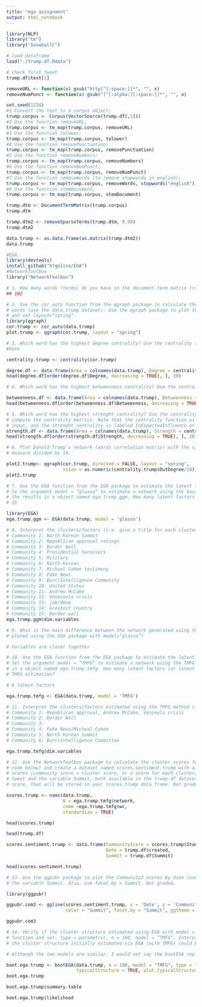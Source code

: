```yaml
---
title: "ega assignment"
output: html_notebook
---
```



```r
library(NLP)
library("tm")  
library("SnowballC")
```

```r
# load dataframe
load("./trump.df.Rdata")
```


```r
# check first tweet
trump.df$text[1]
```

```r
removeURL <- function(x) gsub("http[^[:space:]]*", "", x)
removeNumPunct <- function(x) gsub("[^[:alpha:][:space:]]*", "", x)
```

```r
set.seed(1234)
#1 Convert the text to a corpus object;
trump.corpus <- Corpus(VectorSource(trump.df[,1]))
#2 Use the function removeURL;
trump.corpus <- tm_map(trump.corpus, removeURL)
#3 Use the function tolower;
trump.corpus <- tm_map(trump.corpus, tolower)
#4 Use the function removePunctuation;
trump.corpus <- tm_map(trump.corpus, removePunctuation)
#5 Use the function removeNumbers;
trump.corpus <- tm_map(trump.corpus, removeNumbers)
#6 Use the function removeNumPunct;
trump.corpus <- tm_map(trump.corpus, removeNumPunct)
#7 Use the function removeWords (to remove stopwords in english);
trump.corpus <- tm_map(trump.corpus, removeWords, stopwords("english"))
#8 Use the function stemDocument;
trump.corpus <- tm_map(trump.corpus, stemDocument)
```

```r
trump.dtm <- DocumentTermMatrix(trump.corpus)
trump.dtm
```

```r
trump.dtm2 <- removeSparseTerms(trump.dtm, 0.98)
trump.dtm2
```

```r
data.trump <- as.data.frame(as.matrix(trump.dtm2))
data.trump
```

```r
#EGA:
library(devtools)
install_github("hfgolino/EGA")
#NetworkToolbox
library("NetworkToolbox")
```

```r
# 1. How many words (terms) do you have in the document-term matrix trump.dtm2 ?
## 102
```


```r
# 2. Use the cor_auto function from the qgraph package to calculate the correlation between Donald Trump’s
# words (use the data.trump dataset). Use the qgraph package to plot the resulting network structure,
# and set layout=“spring”.
library(qgraph)
cor.trump <- cor_auto(data.trump)
plot.trump <- qgraph(cor.trump, layout = "spring")

```

```r
# 3. Which word has the highest degree centrality? Use the centrality function of the qgraph package to compute the centrality metrics. Note that the centrality function will take the correlation matrix as an input.
#Vote

centrality.trump <- centrality(cor.trump)

degree.df <- data.frame(Area = colnames(data.trump), Degree = centrality.trump$InDegree)
head(degree.df[order(degree.df$Degree, decreasing = TRUE), ], 20)
```
```r
# 4. Which word has the highest betweenness centrality? Use the centrality function of the qgraph package to compute the centrality metrics. Note that the centrality function will take the correlation matrix as an input.

betweenness.df <- data.frame(Area = colnames(data.trump), Betweenness = centrality.trump$Betweenness)
head(betweenness.df[order(betweenness.df$Betweenness, decreasing = TRUE), ], 20)
```

```r
# 5. Which word has the highest strenght centrality? Use the centrality function of the qgraph package to
# compute the centrality metrics. Note that the centrality function will take the correlation matrix as an
# input, and the strenght centrality is labeled InExpectedInfluence or OutExpectedInfluence.
strength.df <- data.frame(Area = colnames(data.trump), Strength = centrality.trump$InExpectedInfluence)
head(strength.df[order(strength.df$Strength, decreasing = TRUE), ], 20)

```

```r
# 6. Plot Donald Trump’s network (words correlation matrix) with the size of each node as the OutDegree
# measure divided by 10.

plot2.trump<- qgraph(cor.trump, directed = FALSE, layout = "spring", 
                     vsize = as.numeric(centrality.trump$OutDegree/10))
plot2.trump
```

```r
# 7. Use the EGA function from the EGA package to estimate the latent factors in the data.trump dataset.
# Se the argument model = “glasso” to estimate a network using the Gaussian Graphical Model. Save
# the results in a object named ega.trump.ggm. How many latent factors (or clusters) did you find?
# 15

library(EGA)
ega.trump.ggm <- EGA(data.trump, model = 'glasso')
```

```r
# 8. Interpret the clusters/factors (i.e. give a title for each cluster/factor).
# Community 1: North Korean Summit
# Community 2: Republican approval ratings
# Community 3: Border Wall
# Community 4: Presidential harassers
# Community 5: Military
# Community 6: North Korean
# Community 7: Michael Cohen testimony
# Community 8: Fake News
# Community 9: Burr/Intelligence Community
# Community 10: United States
# Community 11: Andrew McCabe
# Community 12: Venezuela crisis
# Community 13: job/done
# Community 14: Greatest Country
# Community 15: Border wall
ega.trump.ggm$dim.variables
```

```r
# 9. What is the main difference between the network generated using the cor_trump object and the network
# ploted using the EGA package with model=“glasso”?

# Variables are closer together
```

```r
# 10. Use the EGA function from the EGA package to estimate the latent factors in the data.trump dataset.
# Set the argument model = “TMFG” to estimate a network using the TMFG estimation. Save the results
# in a object named ega.trump.tmfg. How many latent factors (or latent clusters) did you find using the
# TMFG estimation?

# 6 latent factors

ega.trump.tmfg <- EGA(data.trump, model = 'TMFG')

```

```r
# 11. Interpret the clusters/factors estimated using the TMFG method (i.e. give a title for each cluster/factor).
# Community 1: Republican approval, Andrew McCabe, Venzeula crisis
# Community 2: Border Wall
# Community 3: 
# Community 4: Fake News/Micheal Cohen
# Community 5: North Korean Summit
# Community 6: Burr/Intelligence Committee

ega.trump.tmfg$dim.variables
```

```r
# 12. Use the NetworkToolbox package to calculate the cluster scores for Donald Trump’s tweets (see the
# code below) and create a dataset named scores.sentiment.trump with all the standardized community
# scores (community score = cluster score, or a score for each cluster/factor estimated), the date of the
# tweet and the variable Summit, both available in the trump.df dataset. Note: Don’t use the overall
# score, that will be stored in your scores.trump data frame. Not graded.

scores.trump <- nams(data.trump,
                     A = ega.trump.tmfg$network,
                     comm =ega.trump.tmfg$wc,
                     standardize = TRUE)

head(scores.trump)

```

```r
head(trump.df)
```

```r
scores.sentiment.trump <- data.frame(CommunityScore = scores.trump$Standardized,
                                     Date = trump.df$created,
                                     Summit = trump.df$Summit)

head(scores.sentiment.trump)
```

```r
# 13. Use the ggpubr package to plot the Community3 scores by date (use the ggline function), colored by
# the variable Summit. Also, use facet.by = Summit. Not graded.

library(ggpubr)

ggpubr.com3 <- ggline(scores.sentiment.trump, x = 'Date', y = 'CommunityScore.Community3',
                      color = "Summit", facet.by = "Summit", ggtheme = theme_bw())

ggpubr.com3
```

```r
# 14. Verify if the cluster structure estimated using EGA with model = “TMFG” is stable. Use the bootEGA
# function and set: type = parametric, n = 100, model = “TMFG”. Interpret the results, explaining if
# the cluster structure initially estimated via EGA (with TMFG) could be replicated using bootEGA.

# Although the two models are similar, I would not say the bootEGA replicated the original EGA.  In the original EGA, there were (6) clusters identified versus (8) in the bootEGA.  Moreover, in the summary of the bootEGA the median.dim was (7) with confidence intervals of (6.72, 7.28) which does not match either model. The liklihood table for bootEGA is a toss up between 6, 7, or 8 clusters. For these reasons I do not believe the original TMGF EGA model is stable. 

boot.ega.trump <- bootEGA(data.trump, n = 100, model = "TMFG", type = "parametric", 
                          typicalStructure = TRUE, plot.typicalStructure = TRUE)
boot.ega.trump
```

```r
boot.ega.trump$summary.table
```

```r
boot.ega.trump$likelihood
```






